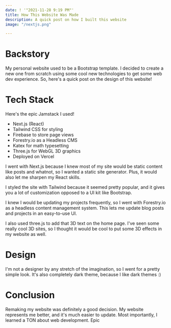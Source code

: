 ```yaml
---
date: ! '"2021-11-28 9:19 PM"'
title: How This Website Was Made
description: A quick post on how I built this website
image: "/nextjs.png"

---
```

# Backstory

My personal website used to be a Bootstrap template. I decided to create a new one from scratch using some cool new technologies to get some web dev experience. So, here's a quick post on the design of this website!

# Tech Stack

Here's the epic Jamstack I used!

* Next.js (React)
* Tailwind CSS for styling
* Firebase to store page views
* Forestry.io as a Headless CMS
* Katex for math typesetting
* Three.js for WebGL 3D graphics
* Deployed on Vercel

I went with Next.js because I knew most of my site would be static content like posts and whatnot, so I wanted a static site generator. Plus, it would also let me sharpen my React skills.

I styled the site with Tailwind because it seemed pretty popular, and it gives you a lot of customization opposed to a UI kit like Bootstrap.

I knew I would be updating my projects frequently, so I went with Forestry.io as a headless content management system. This lets me update blog posts and projects in an easy-to-use UI.

I also used three.js to add that 3D text on the home page. I've seen some really cool 3D sites, so I thought it would be cool to put some 3D effects in my website as well.

# Design

I'm not a designer by any stretch of the imagination, so I went for a pretty simple look. It's also completely dark theme, because I like dark themes :)

# Conclusion

Remaking my website was definitely a good decision. My website represents me better, and it's much easier to update. Most importantly, I learned a TON about web development. Epic